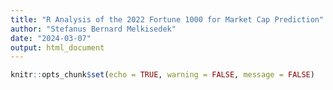 ```yaml
---
title: "R Analysis of the 2022 Fortune 1000 for Market Cap Prediction"
author: "Stefanus Bernard Melkisedek"
date: "2024-03-07"
output: html_document
---
```


```r
knitr::opts_chunk$set(echo = TRUE, warning = FALSE, message = FALSE)
```


